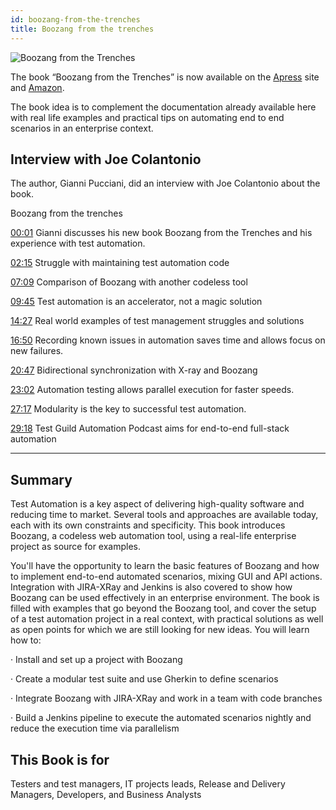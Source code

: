 ```yaml
---
id: boozang-from-the-trenches
title: Boozang from the trenches
---
```



![Boozang from the Trenches](../images/boozang-from-the-trenches.png "Boozang from the Trenches")

The book “Boozang from the Trenches” is now available on the [Apress](https://link.springer.com/book/10.1007/978-1-4842-9010-1) site and [Amazon](https://www.amazon.com/Boozang-Trenches-Automation-Enterprise-Environment-ebook/dp/B0BQV91G8Z/ref=sr_1_1?crid=3FF9LZE477M55&keywords=boozang&qid=1672079538&sprefix=boozeng%2Caps%2C219&sr=8-1).

The book idea is to complement the documentation already available here with real life examples and practical tips on automating end to end scenarios in an enterprise context.

## Interview with Joe Colantonio

The author, Gianni Pucciani, did an interview with Joe Colantonio about the book. 


<YouTubeEmbed embedId="24Ae5S_3qts">Boozang from the trenches</YouTubeEmbed>

[00:01](https://www.youtube.com/watch?v=24Ae5S_3qts&t=1) Gianni discusses his new book Boozang from the Trenches and his experience with test automation.

[02:15](https://www.youtube.com/watch?v=24Ae5S_3qts&t=135) Struggle with maintaining test automation code

[07:09](https://www.youtube.com/watch?v=24Ae5S_3qts&t=429) Comparison of Boozang with another codeless tool

[09:45](https://www.youtube.com/watch?v=24Ae5S_3qts&t=585) Test automation is an accelerator, not a magic solution

[14:27](https://www.youtube.com/watch?v=24Ae5S_3qts&t=867) Real world examples of test management struggles and solutions

[16:50](https://www.youtube.com/watch?v=24Ae5S_3qts&t=1010) Recording known issues in automation saves time and allows focus on new failures.

[20:47](https://www.youtube.com/watch?v=24Ae5S_3qts&t=1247) Bidirectional synchronization with X-ray and Boozang

[23:02](https://www.youtube.com/watch?v=24Ae5S_3qts&t=1382) Automation testing allows parallel execution for faster speeds.

[27:17](https://www.youtube.com/watch?v=24Ae5S_3qts&t=1637) Modularity is the key to successful test automation.

[29:18](https://www.youtube.com/watch?v=24Ae5S_3qts&t=1758) Test Guild Automation Podcast aims for end-to-end full-stack automation

-----------------

## Summary

Test Automation is a key aspect of delivering high-quality software and reducing time to market. Several tools and approaches are available today, each with its own constraints and specificity. This book introduces Boozang, a codeless web automation tool, using a real-life enterprise project  as source for examples. 

You'll have the opportunity to learn the basic features of Boozang and how to implement end-to-end automated scenarios, mixing GUI and API actions. Integration with JIRA-XRay and Jenkins is also covered to show how Boozang can be used effectively in an enterprise environment. The book is filled with examples that go beyond the Boozang tool, and cover the setup of a test automation project in a real context, with practical solutions as well as open points for which we are still looking for new ideas. 
You will learn how to:

·         Install and set up a project with Boozang

·         Create a modular test suite and use Gherkin to define scenarios

·         Integrate Boozang with JIRA-XRay and work in a team with code branches

·         Build a Jenkins pipeline to execute the automated scenarios nightly and reduce the execution time via parallelism
 

## This Book is for

Testers and test managers, IT projects leads, Release and Delivery Managers, Developers, and Business Analysts